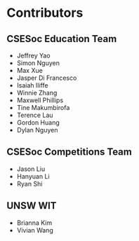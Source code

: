 # Contributors

## CSESoc Education Team
- Jeffrey Yao
- Simon Nguyen
- Max Xue
- Jasper Di Francesco
- Isaiah Iliffe
- Winnie Zhang
- Maxwell Phillips
- Tine Makumbirofa
- Terence Lau
- Gordon Huang
- Dylan Nguyen

## CSESoc Competitions Team

- Jason Liu
- Hanyuan Li
- Ryan Shi

## UNSW WIT

- Brianna Kim
- Vivian Wang
